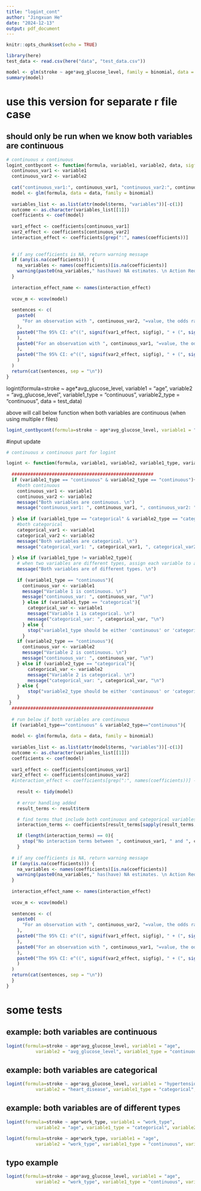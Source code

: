```yaml
---
title: "logint_cont"
author: "Jingxuan He"
date: "2024-12-13"
output: pdf_document
---
```


```r
knitr::opts_chunk$set(echo = TRUE)
```

```r
library(here)
test_data <- read.csv(here("data", "test_data.csv"))
```

```r
model <- glm(stroke ~ age*avg_glucose_level, family = binomial, data = test_data)
summary(model)
```
# use this version for separate r file case
## should only be run when we know both variables are continuous
```r
# continuous x continuous
logint_contbycont <- function(formula, variable1, variable2, data, sigfig=4) {
  continuous_var1 <- variable1
  continuous_var2 <- variable2
  
  cat("continuous_var1:", continuous_var1, "continuous_var2:", continuous_var2, "\n")
  model <- glm(formula, data = data, family = binomial)
  
  variables_list <- as.list(attr(model$terms, "variables"))[-c(1)]
  outcome <- as.character(variables_list[[1]])
  coefficients <- coef(model)
  
  var1_effect <- coefficients[continuous_var1]
  var2_effect <- coefficients[continuous_var2]
  interaction_effect <- coefficients[grep(":", names(coefficients))]
  
  
  # if any coefficients is NA, return warning message
  if (any(is.na(coefficients))) {
    na_variables <- names(coefficients)[is.na(coefficients)]
    warning(paste0(na_variables," has(have) NA estimates. \n Action Required: Consider re-specifying the model or re-examining interaction terms for meaningfulness. \n"))
  }
  
  interaction_effect_name <- names(interaction_effect)
  
  vcov_m <- vcov(model)
  
  sentences <- c(
    paste0(
      "For an observation with ", continuous_var2, "=value, the odds ratio of '", outcome, "' for increasing ", continuous_var1, " by one unit is e^(", signif(var1_effect, sigfig), " + (", signif(interaction_effect, sigfig), ")*(value)", ")."
    ),
    paste0("The 95% CI: e^((", signif(var1_effect, sigfig), " + (", signif(interaction_effect, sigfig), ")*(value)) \u00b1 (1.96)*sqrt(", signif(vcov_m[continuous_var1, continuous_var1],sigfig), " + ", signif(vcov_m[interaction_effect_name, interaction_effect_name],sigfig), " + 2*(value)*(", signif(vcov_m[continuous_var1, interaction_effect_name],sigfig), "))). \n"
    ),
    paste0("For an observation with ", continuous_var1, "=value, the odds ratio of '", outcome, "' for increasing ", continuous_var2, " by one unit is e^(", signif(var2_effect, sigfig), " + (", signif(interaction_effect, sigfig), ")*(value)", ")."
    ),
    paste0("The 95% CI: e^((", signif(var2_effect, sigfig), " + (", signif(interaction_effect, sigfig), ")*(value)) \u00b1 (1.96)*sqrt(", signif(vcov_m[continuous_var2, continuous_var2],sigfig), " + ", signif(vcov_m[interaction_effect_name, interaction_effect_name],sigfig), " + 2*(value)*(", signif(vcov_m[continuous_var2, interaction_effect_name],sigfig), "))). \n"
    )
  )
  return(cat(sentences, sep = "\n"))
}
```

logint(formula=stroke ~ age*avg_glucose_level, variable1 = "age", 
           variable2 = "avg_glucose_level", variable1_type = "continuous", variable2_type = "continuous", data = test_data)

above will call below function when both variables are continuous (when using multiple r files)
```r
logint_contbycont(formula=stroke ~ age*avg_glucose_level, variable1 = "age", variable2 = "avg_glucose_level", data = test_data, sigfig=4)
```


#input update

```r
# continuous x continuous part for logint

logint <- function(formula, variable1, variable2, variable1_type, variable2_type, data, sigfig=4) {
  
  #####################################################
  if (variable1_type == "continuous" & variable2_type == "continuous"){
    #both continuous
    continuous_var1 <- variable1
    continuous_var2 <- variable2
    message("Both variables are continuous. \n")
    message("continuous_var1: ", continuous_var1, ", continuous_var2: ", continuous_var2, "\n")
    
  } else if (variable1_type == "categorical" & variable2_type == "categorical"){
    #both categorical
    categorical_var1 <- variable1
    categorical_var2 <- variable2
    message("Both variables are categorical. \n")
    message("categorical_var1: ", categorical_var1, ", categorical_var2: ", categorical_var2, "\n")
    
  } else if (variable1_type != variable2_type){
    # when two variables are different types, assign each variable to appropriate type variable
    message("Both variables are of different types. \n")
    
    if (variable1_type == "continuous"){
      continuous_var <- variable1
      message("Variable 1 is continuous. \n")
      message("continuous_var: ", continuous_var, "\n")
      } else if (variable1_type == "categorical"){
        categorical_var <- variable1
        message("Variable 1 is categorical. \n")
        message("categorical_var: ", categorical_var, "\n")
      } else {
        stop("variable1_type should be either 'continuous' or 'categorical'.")
      }
    if (variable2_type == "continuous"){
      continuous_var <- variable2
      message("Variable 2 is continuous. \n")
      message("continuous_var: ", continuous_var, "\n")
    } else if (variable2_type == "categorical"){
        categorical_var <- variable2
        message("Variable 2 is categorical. \n")
        message("categorical_var: ", categorical_var, "\n")
    } else {
        stop("variable2_type should be either 'continuous' or 'categorical'.")
    }
 }
  #####################################################
  
  # run below if both variables are continuous
  if (variable1_type=="continuous" & variable2_type=="continuous"){
  
  model <- glm(formula, data = data, family = binomial)
  
  variables_list <- as.list(attr(model$terms, "variables"))[-c(1)]
  outcome <- as.character(variables_list[[1]])
  coefficients <- coef(model)
  
  var1_effect <- coefficients[continuous_var1]
  var2_effect <- coefficients[continuous_var2]
  #interaction_effect <- coefficients[grep(":", names(coefficients))] - wrong
  
    result <- tidy(model)
    
    # error handling added
    result_terms <- result$term

    # find terms that include both continuous and categorical variables from result_terms
    interaction_terms <- coefficients[result_terms[sapply(result_terms, function(term) {all(sapply(c(continuous_var1,continuous_var2), function(var) grepl(var, term)))})]]

    if (length(interaction_terms) == 0){
      stop("No interaction terms between ", continuous_var1, " and ", continuous_var2, " found in the model.")
    }
  
  # if any coefficients is NA, return warning message
  if (any(is.na(coefficients))) {
    na_variables <- names(coefficients)[is.na(coefficients)]
    warning(paste0(na_variables," has(have) NA estimates. \n Action Required: Consider re-specifying the model or re-examining interaction terms for meaningfulness. \n"))
  }
  
  interaction_effect_name <- names(interaction_effect)
  
  vcov_m <- vcov(model)
  
  sentences <- c(
    paste0(
      "For an observation with ", continuous_var2, "=value, the odds ratio of '", outcome, "' for increasing ", continuous_var1, " by one unit is e^(", signif(var1_effect, sigfig), " + (", signif(interaction_effect, sigfig), ")*(value)", ")."
    ),
    paste0("The 95% CI: e^((", signif(var1_effect, sigfig), " + (", signif(interaction_effect, sigfig), ")*(value)) \u00b1 (1.96)*sqrt(", signif(vcov_m[continuous_var1, continuous_var1],sigfig), " + ", signif(vcov_m[interaction_effect_name, interaction_effect_name],sigfig), " + 2*(value)*(", signif(vcov_m[continuous_var1, interaction_effect_name],sigfig), "))). \n"
    ),
    paste0("For an observation with ", continuous_var1, "=value, the odds ratio of '", outcome, "' for increasing ", continuous_var2, " by one unit is e^(", signif(var2_effect, sigfig), " + (", signif(interaction_effect, sigfig), ")*(value)", ")."
    ),
    paste0("The 95% CI: e^((", signif(var2_effect, sigfig), " + (", signif(interaction_effect, sigfig), ")*(value)) \u00b1 (1.96)*sqrt(", signif(vcov_m[continuous_var2, continuous_var2],sigfig), " + ", signif(vcov_m[interaction_effect_name, interaction_effect_name],sigfig), " + 2*(value)*(", signif(vcov_m[continuous_var2, interaction_effect_name],sigfig), "))). \n"
    )
  )
  return(cat(sentences, sep = "\n"))
  }
}
```

# some tests

## example: both variables are continuous
```r
logint(formula=stroke ~ age*avg_glucose_level, variable1 = "age", 
           variable2 = "avg_glucose_level", variable1_type = "continuous", variable2_type = "continuous", data = test_data)
```
## example: both variables are categorical
```r
logint(formula=stroke ~ age*avg_glucose_level, variable1 = "hypertension", 
           variable2 = "heart_disease", variable1_type = "categorical", variable2_type = "categorical", data = test_data)
```

## example: both variables are of different types
```r
logint(formula=stroke ~ age*work_type, variable1 = "work_type", 
           variable2 = "age", variable1_type = "categorical", variable2_type = "continuous", data = test_data)
```

```r
logint(formula=stroke ~ age*work_type, variable1 = "age", 
           variable2 = "work_type", variable1_type = "continuous", variable2_type = "categorical", data = test_data)
```

## typo example
```r
logint(formula=stroke ~ age*avg_glucose_level, variable1 = "age", 
           variable2 = "work_type", variable1_type = "continuous", variable2_type = "categoricall", data = test_data)
```
